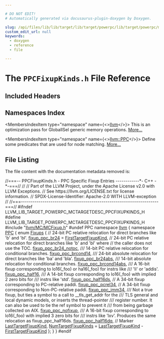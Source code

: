 ```yaml
---

# DO NOT EDIT!
# Automatically generated via docusaurus-plugin-doxygen by Doxygen.

slug: /api/files/lib/lib/target/lib/target/powerpc/lib/target/powerpc/mctargetdesc/ppcfixupkinds-h
custom_edit_url: null
keywords:
  - doxygen
  - reference
  - file

---
```





# The `PPCFixupKinds.h` File Reference

<DoxygenPage pluginConfig={pluginConfig}>



## Included Headers

<IncludesList>
<IncludesListItem
  filePath="llvm/MC/MCFixup.h"
  permalink="/docs/api/files/include/include/llvm/include/llvm/mc/mcfixup-h"
  isLocal="true" />
</IncludesList>

## Namespaces Index

<MembersIndex>

<MembersIndexItem
  type="namespace"
  name={<><a href="/docs/api/namespaces/llvm">llvm</a></>}>
This is an optimization pass for GlobalISel generic memory operations. <a href="/docs/api/namespaces/llvm/#details">More...</a>
</MembersIndexItem>

<MembersIndexItem
  type="namespace"
  name={<><a href="/docs/api/namespaces/llvm/ppc">llvm::PPC</a></>}>
Define some predicates that are used for node matching. <a href="/docs/api/namespaces/llvm/ppc/#details">More...</a>
</MembersIndexItem>

</MembersIndex>


## File Listing

The file content with the documentation metadata removed is:

<ProgramListing>

<Link id="l00001" /><CodeLine lineNumber="1"><Highlight kind="comment">//===-- PPCFixupKinds.h - PPC Specific Fixup Entries ------------&#42;- C++ -&#42;-===//</Highlight><Highlight kind="normal"></Highlight></CodeLine>
<Link id="l00002" /><CodeLine lineNumber="2"><Highlight kind="normal"></Highlight><Highlight kind="comment">//</Highlight><Highlight kind="normal"></Highlight></CodeLine>
<Link id="l00003" /><CodeLine lineNumber="3"><Highlight kind="normal"></Highlight><Highlight kind="comment">// Part of the LLVM Project, under the Apache License v2.0 with LLVM Exceptions.</Highlight><Highlight kind="normal"></Highlight></CodeLine>
<Link id="l00004" /><CodeLine lineNumber="4"><Highlight kind="normal"></Highlight><Highlight kind="comment">// See https://llvm.org/LICENSE.txt for license information.</Highlight><Highlight kind="normal"></Highlight></CodeLine>
<Link id="l00005" /><CodeLine lineNumber="5"><Highlight kind="normal"></Highlight><Highlight kind="comment">// SPDX-License-Identifier: Apache-2.0 WITH LLVM-exception</Highlight><Highlight kind="normal"></Highlight></CodeLine>
<Link id="l00006" /><CodeLine lineNumber="6"><Highlight kind="normal"></Highlight><Highlight kind="comment">//</Highlight><Highlight kind="normal"></Highlight></CodeLine>
<Link id="l00007" /><CodeLine lineNumber="7"><Highlight kind="normal"></Highlight><Highlight kind="comment">//===----------------------------------------------------------------------===//</Highlight><Highlight kind="normal"></Highlight></CodeLine>
<Link id="l00008" /><CodeLine lineNumber="8"><Highlight kind="normal"></Highlight></CodeLine>
<Link id="l00009" /><CodeLine lineNumber="9"><Highlight kind="normal"></Highlight><Highlight kind="preprocessor">#ifndef LLVM&#95;LIB&#95;TARGET&#95;POWERPC&#95;MCTARGETDESC&#95;PPCFIXUPKINDS&#95;H</Highlight><Highlight kind="normal"></Highlight></CodeLine>
<Link id="l00010" /><CodeLine lineNumber="10"><Highlight kind="normal"></Highlight><Highlight kind="preprocessor">#define LLVM&#95;LIB&#95;TARGET&#95;POWERPC&#95;MCTARGETDESC&#95;PPCFIXUPKINDS&#95;H</Highlight><Highlight kind="normal"></Highlight></CodeLine>
<Link id="l00011" /><CodeLine lineNumber="11"><Highlight kind="normal"></Highlight></CodeLine>
<Link id="l00012" /><CodeLine lineNumber="12"><Highlight kind="normal"></Highlight><Highlight kind="preprocessor">#include &quot;<a href="/docs/api/files/include/include/llvm/include/llvm/mc/mcfixup-h">llvm/MC/MCFixup.h</a>&quot;</Highlight><Highlight kind="normal"></Highlight></CodeLine>
<Link id="l00013" /><CodeLine lineNumber="13"><Highlight kind="normal"></Highlight></CodeLine>
<Link id="l00014" /><CodeLine lineNumber="14"><Highlight kind="normal"></Highlight><Highlight kind="preprocessor">#undef PPC</Highlight><Highlight kind="normal"></Highlight></CodeLine>
<Link id="l00015" /><CodeLine lineNumber="15"><Highlight kind="normal"></Highlight></CodeLine>
<Link id="l00016" /><CodeLine lineNumber="16"><Highlight kind="normal"></Highlight><Highlight kind="keyword">namespace </Highlight><Highlight kind="normal"><a href="/docs/api/namespaces/llvm">llvm</a> &#123;</Highlight></CodeLine>
<Link id="l00017" /><CodeLine lineNumber="17"><Highlight kind="normal"></Highlight><Highlight kind="keyword">namespace </Highlight><Highlight kind="normal"><a href="/docs/api/namespaces/llvm/ppc">PPC</a> &#123;</Highlight></CodeLine>
<Link id="l00018" /><CodeLine lineNumber="18" lineLink="/docs/api/namespaces/llvm/ppc/#aa53de88164b98be6cd073da9543c0450"><Highlight kind="normal"></Highlight><Highlight kind="keyword">enum</Highlight><Highlight kind="normal"> <a href="/docs/api/namespaces/llvm/ppc/#aa53de88164b98be6cd073da9543c0450">Fixups</a> &#123;</Highlight></CodeLine>
<Link id="l00019" /><CodeLine lineNumber="19"><Highlight kind="normal">  </Highlight><Highlight kind="comment">// 24-bit PC relative relocation for direct branches like &#39;b&#39; and &#39;bl&#39;.</Highlight><Highlight kind="normal"></Highlight></CodeLine>
<Link id="l00020" /><CodeLine lineNumber="20" lineLink="/docs/api/namespaces/llvm/ppc/#aa53de88164b98be6cd073da9543c0450a058440145aa9ecc1725824fc1a47d50d"><Highlight kind="normal">  <a href="/docs/api/namespaces/llvm/ppc/#aa53de88164b98be6cd073da9543c0450a058440145aa9ecc1725824fc1a47d50d">fixup&#95;ppc&#95;br24</a> = <a href="/docs/api/namespaces/llvm/#a84cef097f15848752272d38769011f58a02772a67f2052ae04bb9ef1ff9dc3cf8">FirstTargetFixupKind</a>,</Highlight></CodeLine>
<Link id="l00021" /><CodeLine lineNumber="21"><Highlight kind="normal"></Highlight></CodeLine>
<Link id="l00022" /><CodeLine lineNumber="22"><Highlight kind="normal">  </Highlight><Highlight kind="comment">// 24-bit PC relative relocation for direct branches like &#39;b&#39; and &#39;bl&#39; where</Highlight><Highlight kind="normal"></Highlight></CodeLine>
<Link id="l00023" /><CodeLine lineNumber="23"><Highlight kind="normal">  </Highlight><Highlight kind="comment">// the caller does not use the TOC.</Highlight><Highlight kind="normal"></Highlight></CodeLine>
<Link id="l00024" /><CodeLine lineNumber="24" lineLink="/docs/api/namespaces/llvm/ppc/#aa53de88164b98be6cd073da9543c0450a7529efd48ae862b862618c78039c6876"><Highlight kind="normal">  <a href="/docs/api/namespaces/llvm/ppc/#aa53de88164b98be6cd073da9543c0450a7529efd48ae862b862618c78039c6876">fixup&#95;ppc&#95;br24&#95;notoc</a>,</Highlight></CodeLine>
<Link id="l00025" /><CodeLine lineNumber="25"><Highlight kind="normal"></Highlight><Highlight kind="comment"></Highlight></CodeLine>
<Link id="l00026" /><CodeLine lineNumber="26"><Highlight kind="comment">  /// 14-bit PC relative relocation for conditional branches.</Highlight><Highlight kind="normal"></Highlight></CodeLine>
<Link id="l00027" /><CodeLine lineNumber="27" lineLink="/docs/api/namespaces/llvm/ppc/#aa53de88164b98be6cd073da9543c0450a7c601a9dd02f749390ca0dc194c22e0f"><Highlight kind="normal">  <a href="/docs/api/namespaces/llvm/ppc/#aa53de88164b98be6cd073da9543c0450a7c601a9dd02f749390ca0dc194c22e0f">fixup&#95;ppc&#95;brcond14</a>,</Highlight></CodeLine>
<Link id="l00028" /><CodeLine lineNumber="28"><Highlight kind="normal"></Highlight><Highlight kind="comment"></Highlight></CodeLine>
<Link id="l00029" /><CodeLine lineNumber="29"><Highlight kind="comment">  /// 24-bit absolute relocation for direct branches like &#39;ba&#39; and &#39;bla&#39;.</Highlight><Highlight kind="normal"></Highlight></CodeLine>
<Link id="l00030" /><CodeLine lineNumber="30" lineLink="/docs/api/namespaces/llvm/ppc/#aa53de88164b98be6cd073da9543c0450aeb0a8f988a6ad575c39e57767994fae9"><Highlight kind="normal">  <a href="/docs/api/namespaces/llvm/ppc/#aa53de88164b98be6cd073da9543c0450aeb0a8f988a6ad575c39e57767994fae9">fixup&#95;ppc&#95;br24abs</a>,</Highlight></CodeLine>
<Link id="l00031" /><CodeLine lineNumber="31"><Highlight kind="normal"></Highlight><Highlight kind="comment"></Highlight></CodeLine>
<Link id="l00032" /><CodeLine lineNumber="32"><Highlight kind="comment">  /// 14-bit absolute relocation for conditional branches.</Highlight><Highlight kind="normal"></Highlight></CodeLine>
<Link id="l00033" /><CodeLine lineNumber="33" lineLink="/docs/api/namespaces/llvm/ppc/#aa53de88164b98be6cd073da9543c0450a2379567960e1dddd9bde02874a1d9fda"><Highlight kind="normal">  <a href="/docs/api/namespaces/llvm/ppc/#aa53de88164b98be6cd073da9543c0450a2379567960e1dddd9bde02874a1d9fda">fixup&#95;ppc&#95;brcond14abs</a>,</Highlight></CodeLine>
<Link id="l00034" /><CodeLine lineNumber="34"><Highlight kind="normal"></Highlight><Highlight kind="comment"></Highlight></CodeLine>
<Link id="l00035" /><CodeLine lineNumber="35"><Highlight kind="comment">  /// A 16-bit fixup corresponding to lo16(&#95;foo) or ha16(&#95;foo) for instrs like</Highlight></CodeLine>
<Link id="l00036" /><CodeLine lineNumber="36"><Highlight kind="comment">  /// &#39;li&#39; or &#39;addis&#39;.</Highlight><Highlight kind="normal"></Highlight></CodeLine>
<Link id="l00037" /><CodeLine lineNumber="37" lineLink="/docs/api/namespaces/llvm/ppc/#aa53de88164b98be6cd073da9543c0450a2cd2bd91cc9938c81599c5e8828addcd"><Highlight kind="normal">  <a href="/docs/api/namespaces/llvm/ppc/#aa53de88164b98be6cd073da9543c0450a2cd2bd91cc9938c81599c5e8828addcd">fixup&#95;ppc&#95;half16</a>,</Highlight></CodeLine>
<Link id="l00038" /><CodeLine lineNumber="38"><Highlight kind="normal"></Highlight><Highlight kind="comment"></Highlight></CodeLine>
<Link id="l00039" /><CodeLine lineNumber="39"><Highlight kind="comment">  /// A 14-bit fixup corresponding to lo16(&#95;foo) with implied 2 zero bits for</Highlight></CodeLine>
<Link id="l00040" /><CodeLine lineNumber="40"><Highlight kind="comment">  /// instrs like &#39;std&#39;.</Highlight><Highlight kind="normal"></Highlight></CodeLine>
<Link id="l00041" /><CodeLine lineNumber="41" lineLink="/docs/api/namespaces/llvm/ppc/#aa53de88164b98be6cd073da9543c0450aa91622fd93be671ff6340f4a1716fc57"><Highlight kind="normal">  <a href="/docs/api/namespaces/llvm/ppc/#aa53de88164b98be6cd073da9543c0450aa91622fd93be671ff6340f4a1716fc57">fixup&#95;ppc&#95;half16ds</a>,</Highlight></CodeLine>
<Link id="l00042" /><CodeLine lineNumber="42"><Highlight kind="normal"></Highlight></CodeLine>
<Link id="l00043" /><CodeLine lineNumber="43"><Highlight kind="normal">  </Highlight><Highlight kind="comment">// A 34-bit fixup corresponding to PC-relative paddi.</Highlight><Highlight kind="normal"></Highlight></CodeLine>
<Link id="l00044" /><CodeLine lineNumber="44" lineLink="/docs/api/namespaces/llvm/ppc/#aa53de88164b98be6cd073da9543c0450a1379c8f82d3710fa8ea6c986230cf6b3"><Highlight kind="normal">  <a href="/docs/api/namespaces/llvm/ppc/#aa53de88164b98be6cd073da9543c0450a1379c8f82d3710fa8ea6c986230cf6b3">fixup&#95;ppc&#95;pcrel34</a>,</Highlight></CodeLine>
<Link id="l00045" /><CodeLine lineNumber="45"><Highlight kind="normal"></Highlight></CodeLine>
<Link id="l00046" /><CodeLine lineNumber="46"><Highlight kind="normal">  </Highlight><Highlight kind="comment">// A 34-bit fixup corresponding to Non-PC-relative paddi.</Highlight><Highlight kind="normal"></Highlight></CodeLine>
<Link id="l00047" /><CodeLine lineNumber="47" lineLink="/docs/api/namespaces/llvm/ppc/#aa53de88164b98be6cd073da9543c0450af5b83e08ebd4d2d64ffaa1cad54eb3ba"><Highlight kind="normal">  <a href="/docs/api/namespaces/llvm/ppc/#aa53de88164b98be6cd073da9543c0450af5b83e08ebd4d2d64ffaa1cad54eb3ba">fixup&#95;ppc&#95;imm34</a>,</Highlight></CodeLine>
<Link id="l00048" /><CodeLine lineNumber="48"><Highlight kind="normal"></Highlight><Highlight kind="comment"></Highlight></CodeLine>
<Link id="l00049" /><CodeLine lineNumber="49"><Highlight kind="comment">  /// Not a true fixup, but ties a symbol to a call to &#95;&#95;tls&#95;get&#95;addr for the</Highlight></CodeLine>
<Link id="l00050" /><CodeLine lineNumber="50"><Highlight kind="comment">  /// TLS general and local dynamic models, or inserts the thread-pointer</Highlight></CodeLine>
<Link id="l00051" /><CodeLine lineNumber="51"><Highlight kind="comment">  /// register number. It can also be used to tie the ref symbol to prevent it</Highlight></CodeLine>
<Link id="l00052" /><CodeLine lineNumber="52"><Highlight kind="comment">  /// from being garbage collected on AIX.</Highlight><Highlight kind="normal"></Highlight></CodeLine>
<Link id="l00053" /><CodeLine lineNumber="53" lineLink="/docs/api/namespaces/llvm/ppc/#aa53de88164b98be6cd073da9543c0450ab8c5d5569d95351dc5441109ca5318d2"><Highlight kind="normal">  <a href="/docs/api/namespaces/llvm/ppc/#aa53de88164b98be6cd073da9543c0450ab8c5d5569d95351dc5441109ca5318d2">fixup&#95;ppc&#95;nofixup</a>,</Highlight></CodeLine>
<Link id="l00054" /><CodeLine lineNumber="54"><Highlight kind="normal"></Highlight><Highlight kind="comment"></Highlight></CodeLine>
<Link id="l00055" /><CodeLine lineNumber="55"><Highlight kind="comment">  /// A 16-bit fixup corresponding to lo16(&#95;foo) with implied 3 zero bits for</Highlight></CodeLine>
<Link id="l00056" /><CodeLine lineNumber="56"><Highlight kind="comment">  /// instrs like &#39;lxv&#39;. Produces the same relocation as fixup&#95;ppc&#95;half16ds.</Highlight><Highlight kind="normal"></Highlight></CodeLine>
<Link id="l00057" /><CodeLine lineNumber="57" lineLink="/docs/api/namespaces/llvm/ppc/#aa53de88164b98be6cd073da9543c0450aa14de08bc8d45995199ed5b534e91b2a"><Highlight kind="normal">  <a href="/docs/api/namespaces/llvm/ppc/#aa53de88164b98be6cd073da9543c0450aa14de08bc8d45995199ed5b534e91b2a">fixup&#95;ppc&#95;half16dq</a>,</Highlight></CodeLine>
<Link id="l00058" /><CodeLine lineNumber="58"><Highlight kind="normal"></Highlight></CodeLine>
<Link id="l00059" /><CodeLine lineNumber="59"><Highlight kind="normal">  </Highlight><Highlight kind="comment">// Marker</Highlight><Highlight kind="normal"></Highlight></CodeLine>
<Link id="l00060" /><CodeLine lineNumber="60" lineLink="/docs/api/namespaces/llvm/ppc/#aa53de88164b98be6cd073da9543c0450a5f97639e0fabfe42c2730f1283a90f3e"><Highlight kind="normal">  <a href="/docs/api/namespaces/llvm/ppc/#aa53de88164b98be6cd073da9543c0450a5f97639e0fabfe42c2730f1283a90f3e">LastTargetFixupKind</a>,</Highlight></CodeLine>
<Link id="l00061" /><CodeLine lineNumber="61" lineLink="/docs/api/namespaces/llvm/ppc/#aa53de88164b98be6cd073da9543c0450a5b0265633bc8d4897bf5d6a8339c7b26"><Highlight kind="normal">  <a href="/docs/api/namespaces/llvm/ppc/#aa53de88164b98be6cd073da9543c0450a5b0265633bc8d4897bf5d6a8339c7b26">NumTargetFixupKinds</a> = <a href="/docs/api/namespaces/llvm/ppc/#aa53de88164b98be6cd073da9543c0450a5f97639e0fabfe42c2730f1283a90f3e">LastTargetFixupKind</a> - <a href="/docs/api/namespaces/llvm/#a84cef097f15848752272d38769011f58a02772a67f2052ae04bb9ef1ff9dc3cf8">FirstTargetFixupKind</a></Highlight></CodeLine>
<Link id="l00062" /><CodeLine lineNumber="62"><Highlight kind="normal">&#125;;</Highlight></CodeLine>
<Link id="l00063" /><CodeLine lineNumber="63"><Highlight kind="normal">&#125;</Highlight></CodeLine>
<Link id="l00064" /><CodeLine lineNumber="64"><Highlight kind="normal">&#125;</Highlight></CodeLine>
<Link id="l00065" /><CodeLine lineNumber="65"><Highlight kind="normal"></Highlight></CodeLine>
<Link id="l00066" /><CodeLine lineNumber="66"><Highlight kind="normal"></Highlight><Highlight kind="preprocessor">#endif</Highlight></CodeLine>

</ProgramListing>


</DoxygenPage>
